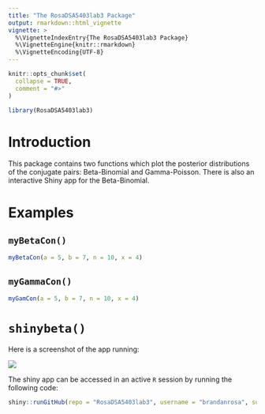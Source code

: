 ```yaml
---
title: "The RosaDSA5403lab3 Package"
output: rmarkdown::html_vignette
vignette: >
  %\VignetteIndexEntry{The RosaDSA5403lab3 Package}
  %\VignetteEngine{knitr::rmarkdown}
  %\VignetteEncoding{UTF-8}
---
```


```r
knitr::opts_chunk$set(
  collapse = TRUE,
  comment = "#>"
)
```

```r
library(RosaDSA5403lab3)
```

# Introduction

This package contains two functions which plot the posterior distributions of the conjugate pairs: Beta-Binomial and Gamma-Poisson. There is also an interactive Shiny app for the Beta-Binomial.

# Examples

## `myBetaCon()`

```r
myBetaCon(a = 5, b = 7, n = 10, x = 4)
```

## `myGammaCon()`

```r
myGamCon(a = 5, b = 7, n = 10, x = 4)
```

# `shinybeta()`

Here is a screenshot of the app running:

![](beta1.png)

The shiny app can be accessed in an active `R` session by running the following code:

```r
shiny::runGitHub(repo = "RosaDSA5403lab3", username = "brandanrosa", subdir = "inst/shinybeta")
```









